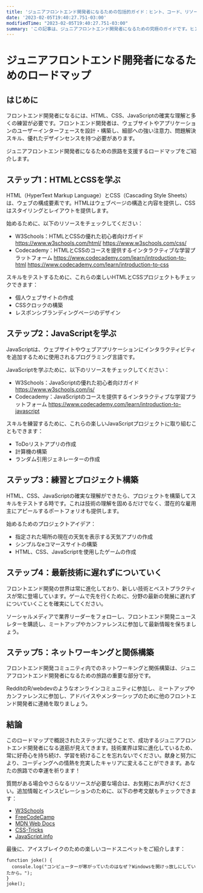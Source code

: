 ```yaml
---
title: 'ジュニアフロントエンド開発者になるための包括的ガイド：ヒント、コード、リソース付き'
date: '2023-02-05T19:40:27.751-03:00'
modifiedTime: "2023-02-05T19:40:27.751-03:00"
summary: 'この記事は、ジュニアフロントエンド開発者になるための究極のガイドです。ヒント、リソース、ステップバイステップのガイダンスを通じて、この包括的なガイドがあなたのキャリア目標の達成とスキルのあるフロントエンド開発者になることをサポートします。'
---
```


# ジュニアフロントエンド開発者になるためのロードマップ

## はじめに

フロントエンド開発者になるには、HTML、CSS、JavaScriptの確実な理解と多くの練習が必要です。フロントエンド開発者は、ウェブサイトやアプリケーションのユーザーインターフェースを設計・構築し、細部への強い注意力、問題解決スキル、優れたデザインセンスを持つ必要があります。

ジュニアフロントエンド開発者になるための旅路を支援するロードマップをご紹介します。

## ステップ1：HTMLとCSSを学ぶ

HTML（HyperText Markup Language）とCSS（Cascading Style Sheets）は、ウェブの構成要素です。HTMLはウェブページの構造と内容を提供し、CSSはスタイリングとレイアウトを提供します。

始めるために、以下のリソースをチェックしてください：

- W3Schools：HTMLとCSSの優れた初心者向けガイド
  https://www.w3schools.com/html/
  https://www.w3schools.com/css/
- Codecademy：HTMLとCSSのコースを提供するインタラクティブな学習プラットフォーム
  https://www.codecademy.com/learn/introduction-to-html
  https://www.codecademy.com/learn/introduction-to-css

スキルをテストするために、これらの楽しいHTMLとCSSプロジェクトもチェックできます：

- 個人ウェブサイトの作成
- CSSクロックの構築
- レスポンシブランディングページのデザイン

## ステップ2：JavaScriptを学ぶ

JavaScriptは、ウェブサイトやウェブアプリケーションにインタラクティビティを追加するために使用されるプログラミング言語です。

JavaScriptを学ぶために、以下のリソースをチェックしてください：

- W3Schools：JavaScriptの優れた初心者向けガイド
  https://www.w3schools.com/js/
- Codecademy：JavaScriptのコースを提供するインタラクティブな学習プラットフォーム
  https://www.codecademy.com/learn/introduction-to-javascript

スキルを練習するために、これらの楽しいJavaScriptプロジェクトに取り組むこともできます：

- ToDoリストアプリの作成
- 計算機の構築
- ランダム引用ジェネレーターの作成

## ステップ3：練習とプロジェクト構築

HTML、CSS、JavaScriptの確実な理解ができたら、プロジェクトを構築してスキルをテストする時です。これは技術の理解を固めるだけでなく、潜在的な雇用主にアピールするポートフォリオも提供します。

始めるためのプロジェクトアイデア：

- 指定された場所の現在の天気を表示する天気アプリの作成
- シンプルなeコマースサイトの構築
- HTML、CSS、JavaScriptを使用したゲームの作成

## ステップ4：最新技術に遅れずについていく

フロントエンド開発の世界は常に進化しており、新しい技術とベストプラクティスが常に登場しています。ゲームで先を行くために、分野の最新の発展に遅れずについていくことを確実にしてください。

ソーシャルメディアで業界リーダーをフォローし、フロントエンド開発ニュースレターを購読し、ミートアップやカンファレンスに参加して最新情報を保ちましょう。

## ステップ5：ネットワーキングと関係構築

フロントエンド開発コミュニティ内でのネットワーキングと関係構築は、ジュニアフロントエンド開発者になるための旅路の重要な部分です。

RedditのR/webdevのようなオンラインコミュニティに参加し、ミートアップやカンファレンスに参加し、アドバイスやメンターシップのために他のフロントエンド開発者に連絡を取りましょう。

## 結論

このロードマップで概説されたステップに従うことで、成功するジュニアフロントエンド開発者になる道筋が見えてきます。技術業界は常に進化しているため、常に好奇心を持ち続け、学習を続けることを忘れないでください。献身と努力により、コーディングへの情熱を充実したキャリアに変えることができます。あなたの旅路での幸運を祈ります！

質問がある場合やさらなるリソースが必要な場合は、お気軽にお声がけください。追加情報とインスピレーションのために、以下の参考文献もチェックできます：

- [W3Schools](https://www.w3schools.com/)
- [FreeCodeCamp](https://www.freecodecamp.org/)
- [MDN Web Docs](https://developer.mozilla.org/en-US/)
- [CSS-Tricks](https://css-tricks.com/)
- [JavaScript.info](https://javascript.info/)

最後に、アイスブレイクのための楽しいコードスニペットをご紹介します：

```
function joke() {
  console.log("コンピューターが寒がっていたのはなぜ？Windowsを開けっ放しにしていたから。");
}
joke();
```
